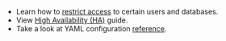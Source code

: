 * Learn how to [restrict access](../rbac.mdx) to certain users and databases.
* View [High Availability (HA)](./ha.mdx) guide.
* Take a look at YAML configuration [reference](../reference/configuration.mdx).
